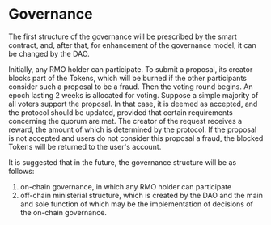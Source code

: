 ---
---

# Governance

The first structure of the governance will be prescribed by the smart contract, and, after that, for enhancement of the
governance model, it can be changed by the DAO.

Initially, any RMO holder can participate. To submit a proposal, its creator blocks part of the Tokens, which will be
burned if the other participants consider such a proposal to be a fraud. Then the voting round begins. An epoch lasting
2 weeks is allocated for voting. Suppose a simple majority of all voters support the proposal. In that case, it is
deemed as accepted, and the protocol should be updated, provided that certain requirements concerning the quorum are
met. The creator of the request receives a reward, the amount of which is determined by the protocol. If the proposal is
not accepted and users do not consider this proposal a fraud, the blocked Tokens will be returned to the user's account.

It is suggested that in the future, the governance structure will be as follows:
1. on-chain governance, in which any RMO holder can participate
2. off-chain ministerial structure, which is created by the DAO and the main and sole function of which may be the
implementation of decisions of the on-chain governance.



